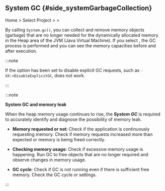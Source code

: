 ## System GC {#side_systemGarbageCollection}

Home > Select Project > <Cmdname sid="side_agentsConfiguration" className="uitext" /> > <Cmdname sid="side_systemGarbageCollection" className="uitext" />

<ImgLang img='ipa-system-gc-java.png' desc='System GC' />

By calling `System.gc()`, you can collect and remove memory objects (garbage) that are no longer needed for the dynamically allocated memory in the Heap area of the JVM (Java Virtual Machine). If you select <Cmdname sid="BTN07740" className="uitext" />, the GC process is performed and you can see the memory capacities before and after execution.

:::note 

If the option has been set to disable explicit GC requests, such as `-XX:+DisableExplicitGC`, <Cmdname sid="side_systemGarbageCollection" className="uitext" /> does not work. 

:::

:::note 

**System GC and memory leak**

When the heap memory usage continues to rise, the ***System GC*** is required to accurately identify and diagnose the possibility of memory leak. 

- **Memory requested or not**: Check if the application is continuously requesting memory. Check if memory requests increased more than expected or memory is being freed correctly.

- **Checking memory usage**: Check if excessive memory usage is happening. Run GC to free objects that are no longer required and observe changes in memory usage. 

- **GC cycle**: Check if GC is not running even if there is sufficient free memory. Check the GC cycle or settings. 

:::
